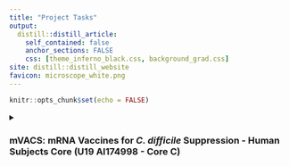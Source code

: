 ```yaml
---
title: "Project Tasks"
output:
  distill::distill_article:
    self_contained: false
    anchor_sections: FALSE
    css: [theme_inferno_black.css, background_grad.css]
site: distill::distill_website
favicon: microscope_white.png
---
```


```r

knitr::opts_chunk$set(echo = FALSE)

```
  
<details>
<summary>  
  
### mVACS: mRNA Vaccines for _C. difficile_ Suppression - Human Subjects Core (U19 AI174998 - Core C)  
  
</summary>    
  
<iframe src="https://view.monday.com/embed/5242317624-5462aeda851f9db0466e9570dc18f258?r=use1" width=770 height=500 style="border: 0; box-shadow: 5px 5px 56px 0px rgba(0,0,0,0.25);"></iframe>  

</details>  

 <br>

 <br>

 <br>

  